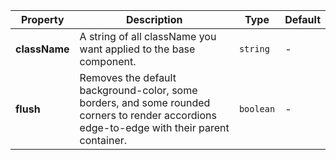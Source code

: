 | Property | Description | Type | Default |
| --- | --- | --- | --- |
| **className** | A string of all className you want applied to the base component. | `string` | - |
| **flush** | Removes the default background-color, some borders, and some rounded corners to render accordions edge-to-edge with their parent container. | `boolean` | - |
